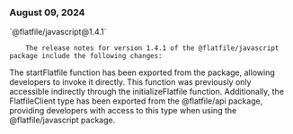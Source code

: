 ### August 09, 2024

<div style={{ display: "table", width: "auto" }}>

  <div style={{ display: "table-row", width: "auto" }}>
      <Snippet file="chips/wrappers.mdx" />
        <div style={{ float: "left", display: "table-column", paddingLeft: "30px", width: "calc(80% - 30px)" }}>
        `@flatfile/javascript@1.4.1`

        The release notes for version 1.4.1 of the @flatfile/javascript package include the following changes:

The startFlatfile function has been exported from the package, allowing developers to invoke it directly. This function was previously only accessible indirectly through the initializeFlatfile function. Additionally, the FlatfileClient type has been exported from the @flatfile/api package, providing developers with access to this type when using the @flatfile/javascript package.
</div>

  </div>

</div>
